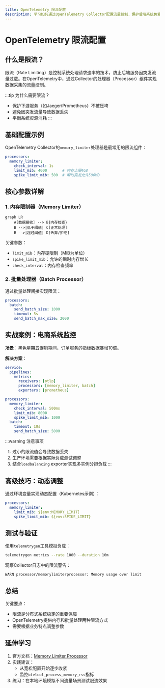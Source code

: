```yaml
---
title: OpenTelemetry 限流配置
description: 学习如何通过OpenTelemetry Collector配置流量控制，保护后端系统免受高负载影响。适合初学者的完整指南。
---
```


# OpenTelemetry 限流配置

## 什么是限流？

限流（Rate Limiting）是控制系统处理请求速率的技术，防止后端服务因突发流量过载。在OpenTelemetry中，通过Collector的处理器（Processor）组件实现数据采集的流量控制。

:::tip 为什么需要限流？
- 保护下游服务（如Jaeger/Prometheus）不被压垮
- 避免因突发流量导致数据丢失
- 平衡系统资源消耗
:::

## 基础配置示例

OpenTelemetry Collector的`memory_limiter`处理器是最常用的限流组件：

```yaml
processors:
  memory_limiter:
    check_interval: 1s
    limit_mib: 4000       # 内存上限4GB
    spike_limit_mib: 500  # 瞬时突发允许500MB
```

## 核心参数详解

### 1. 内存限制器（Memory Limiter）

```mermaid
graph LR
    A[数据接收] --> B{内存检查}
    B -->|低于阈值| C[正常处理]
    B -->|超过阈值| D[丢弃/拒绝]
```

关键参数：
- `limit_mib`：内存硬限制（MiB为单位）
- `spike_limit_mib`：允许的瞬时内存增长
- `check_interval`：内存检查频率

### 2. 批量处理器（Batch Processor）

通过批量处理间接实现限流：

```yaml
processors:
  batch:
    send_batch_size: 1000
    timeout: 5s
    send_batch_max_size: 2000
```

## 实战案例：电商系统监控

**场景**：黑色星期五促销期间，订单服务的指标数据暴增10倍。

**解决方案**：

```yaml
service:
  pipelines:
    metrics:
      receivers: [otlp]
      processors: [memory_limiter, batch]
      exporters: [prometheus]

processors:
  memory_limiter:
    check_interval: 500ms
    limit_mib: 8000
    spike_limit_mib: 1000
  batch:
    timeout: 10s
    send_batch_size: 5000
```

:::warning 注意事项
1. 过小的限流值会导致数据丢失
2. 生产环境需要根据实际负载测试调整
3. 结合`loadbalancing` exporter实现多实例分担负载
:::

## 高级技巧：动态调整

通过环境变量实现动态配置（Kubernetes示例）：

```yaml
processors:
  memory_limiter:
    limit_mib: ${env:MEMORY_LIMIT}
    spike_limit_mib: ${env:SPIKE_LIMIT}
```

## 测试与验证

使用`telemetrygen`工具模拟负载：

```bash
telemetrygen metrics --rate 1000 --duration 10m
```

观察Collector日志中的限流警告：

```
WARN processor/memorylimiterprocessor: Memory usage over limit
```

## 总结

关键要点：
- 限流是分布式系统稳定的重要保障
- OpenTelemetry提供内存和批量处理两种限流方式
- 需要根据业务特点调整参数

## 延伸学习

1. 官方文档：[Memory Limiter Processor](https://opentelemetry.io/docs/collector/configuration/#memory_limiter)
2. 实践建议：
   - 从宽松配置开始逐步收紧
   - 监控`otelcol_process_memory_rss`指标
3. 练习：在本地环境模拟不同流量场景测试限流效果